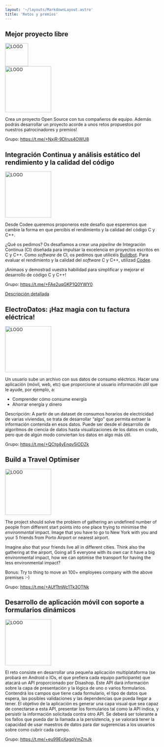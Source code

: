 ```yaml
---
layout: '~/layouts/MarkdownLayout.astro'
title: 'Retos y premios'
---
```





## Mejor proyecto libre
<div class="flex gap-4 flex-wrap">
    <Image src={gpulLogo} alt="LOGO" height="75" width="75" style="box-shadow: none !important" />
    <div class="flex flex-col justify-center">
        <Icon name="tabler:ampersand" class="w-6 h-6" />
    </div>
    <Image src={inditexLogo} alt="LOGO" height="150" width="150" style="box-shadow: none !important" />
</div>

Crea un proyecto Open Source con tus compañeros de equipo. Además podrás desarrollar un proyecto
acorde a unos retos propuestos por nuestros patrocinadores y premios!

Grupo: https://t.me/+NxjR-9DIrus4OWU8

## Integración Continua y análisis estático del rendimiento y la calidad del código
<Image src={codeeLogo} alt="LOGO" height="150" width="150" style="box-shadow: none !important" />

Desde Codee queremos proponeros este desafío que esperemos que cambie la
forma en que percibís el rendimiento y la calidad del código C y C++.

¿Qué os pedimos? Os desafiamos a crear una *pipeline* de Integración Continua (CI)
diseñada para impulsar la excelencia en proyectos escritos en C y C++.
Como *software* de CI, os pedimos que utilicéis
[Buildbot](https://buildbot.net/). Para evaluar el rendimiento y
la calidad del *software* C y C++, utilizad
[Codee](https://codee.com/wp-content/uploads/2024/02/codee-2024.1.1-HackUDC.zip).

¡Animaos y demostrad vuestra habilidad para simplificar y mejorar el desarrollo de código C y C++!

Grupo: https://t.me/+FAe2uqGKP1Q0YWY0

[Descripción detallada](./codee)


## ElectroDatos: ¡Haz magia con tu factura eléctrica!
<Image src={gradiantLogo} alt="LOGO" height="150" width="150" style="box-shadow: none !important" />

Un usuario sube un archivo con sus datos de consumo eléctrico. Hacer una aplicación (móvil, web, etc)
que proporcione al usuario información útil que le ayude, por ejemplo, a:

- Comprender cómo consume energía
- Ahorrar energía y dinero

Descripción:
A partir de un dataset de consumos horarios de electricidad de varias viviendas, se trata de desarrollar
“algo” que permita extraer la información contenida en esos datos. Puede ser desde el desarrollo de algoritmos
de ciencia de datos hasta visualizaciones de los datos en crudo, pero que de algún modo conviertan los datos en
algo más útil.

Grupo: https://t.me/+QCtg4yEnqv5iODZk


## Build a Travel Optimiser
<Image src={bizawayLogo} alt="LOGO" height="150" width="150" style="box-shadow: none !important" />

The project should solve the problem of gathering an undefined number of people from different start
points into one place trying to minimise the *environmental* impact.
Image that you have to go to New York with you and your 5 friends from Porto Airport or nearest airport.

Imagine also that your friends live all in different cities.
Think also the gathering at the airport, Going all 5 everyone with its own car it have a big environmental impact,
how we can optimise the transport for having the less environmental impact?

Bonus: Try to thing to move an 100+ employees company with the above premises :-)

Grupo: https://t.me/+AUfTtnWc1Tk3OTNk

## Desarrollo de aplicación móvil con soporte a formularios dinámicos
<Image src={disashopLogo} alt="LOGO" height="150" width="150" style="box-shadow: none !important" />

El reto consiste en desarrollar una pequeña aplicación multiplataforma (se probará en Android o IOs, el que prefiera
cada equipo participante) que atacará un API proporcionado por Disashop. Este API dará información sobre la capa de
presentación y la lógica de uno o varios formularios. Contendrá los campos que tiene cada formulario, el tipo de datos
que espera, las posibles validaciones y las dependencias que pueda llegar a tener. El objetivo de la aplicación es generar
una capa visual que sea capaz de conectarse a esta API, presentar los formularios tal como la API indica, y persistir la
información solicitada contra otro API. Se deberá ser tolerante a los fallos que pueda dar la llamada a la persistencia,
y se valorará tener la capacidad de usar maestros de datos para dar sugerencias a los usuarios sobre como cubrir cada campo.

Grupo: https://t.me/+eu99EoXagqVmZmJk
